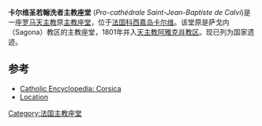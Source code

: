 {{Infobox religious building
| building_name         =卡尔维圣若翰洗者主教座堂<br><small>{{lang|fr|Pro-cathédrale Saint-Jean-Baptiste de Calvi}}</small>
| infobox_width         =
| image                 =0 Calvi - Cathédrale St-Jean-Baptiste (1).JPG
| location              =[[法国|法国]][[卡尔维|卡尔维]] 
| geo                   ={{coord|42|34|06|N|8|45|38|E|type:landmark_region:FR|display=title}}
| religious_affiliation =[[罗马天主教|罗马天主教]]
| region                =[[科西嘉|科西嘉]]
| state                 =
| province              =[[天主教阿雅克肖教区|天主教阿雅克肖教区]]
| status                =原[[主教座堂|主教座堂]]
| architecture_type     =[[教堂|教堂]]
}}
'''卡尔维圣若翰洗者主教座堂''' (''Pro-cathédrale Saint-Jean-Baptiste de Calvi'')是一座[[罗马天主教|罗马天主教]]原[[主教座堂|主教座堂]]，位于[[法国|法国]][[科西嘉岛|科西嘉岛]][[卡尔维|卡尔维]]。该堂原是萨戈内（Sagona）教区的主教座堂，1801年并入[[天主教阿雅克肖教区|天主教阿雅克肖教区]]。现已列为国家遗迹。

==参考==
* [http://www.newadvent.org/cathen/04396b.htm Catholic Encyclopedia: Corsica] {{Wayback|url=http://www.newadvent.org/cathen/04396b.htm |date=20201103233332 }}
* [http://www.scholares.net/index.php?Gazetteer-Calvi Location] {{Wayback|url=http://www.scholares.net/index.php?Gazetteer-Calvi |date=20201031031729 }}
[[Category:法国主教座堂|Category:法国主教座堂]]